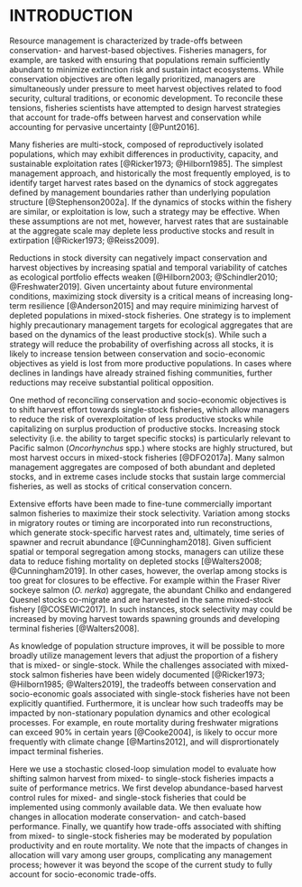 # INTRODUCTION

Resource management is characterized by trade-offs between conservation- and harvest-based objectives. Fisheries managers, for example, are tasked with ensuring that populations remain sufficiently abundant to minimize extinction risk and sustain intact ecosystems. While conservation objectives are often legally prioritized, managers are simultaneously under pressure to meet harvest objectives related to food security, cultural traditions, or economic development. To reconcile these tensions, fisheries scientists have attempted to design harvest strategies that account for trade-offs between harvest and conservation while accounting for pervasive uncertainty [@Punt2016].

Many fisheries are multi-stock, composed of reproductively isolated populations, which may exhibit differences in productivity, capacity, and sustainable exploitation rates [@Ricker1973; @Hilborn1985]. The simplest management approach, and historically the most frequently employed, is to identify target harvest rates based on the dynamics of stock aggregates defined by management boundaries rather than underlying population structure [@Stephenson2002a]. If the dynamics of stocks within the fishery are similar, or exploitation is low, such a strategy may be effective. When these assumptions are not met, however, harvest rates that are sustainable at the aggregate scale may deplete less productive stocks and result in extirpation [@Ricker1973; @Reiss2009]. 

Reductions in stock diversity can negatively impact conservation and harvest objectives by increasing spatial and temporal variability of catches as ecological portfolio effects weaken [@Hilborn2003; @Schindler2010; @Freshwater2019]. Given uncertainty about future environmental conditions, maximizing stock diversity is a critical means of increasing long-term resilience [@Anderson2015] and may require minimizing harvest of depleted populations in mixed-stock fisheries. One strategy is to implement highly precautionary management targets for ecological aggregates that are based on the dynamics of the least productive stock(s). While such a strategy will reduce the probability of overfishing across all stocks, it is likely to increase tension between conservation and socio-economic objectives as yield is lost from more productive populations. In cases where declines in landings have already strained fishing communities, further reductions may receive substantial political opposition.

One method of reconciling conservation and socio-economic objectives is to shift harvest effort towards single-stock fisheries, which allow managers to reduce the risk of overexploitation of less productive stocks while capitalizing on surplus production of productive stocks. Increasing stock selectivity (i.e. the ability to target specific stocks) is particularly relevant to Pacific salmon (*Oncorhynchus* spp.) where stocks are highly structured, but most harvest occurs in mixed-stock fisheries [@DFO2017a]. Many salmon management aggregates are composed of both abundant and depleted stocks, and in extreme cases include stocks that sustain large commercial fisheries, as well as stocks of critical conservation concern.  

Extensive efforts have been made to fine-tune commercially important salmon fisheries to maximize their stock selectivity. Variation among stocks in migratory routes or timing are incorporated into run reconstructions, which generate stock-specific harvest rates and, ultimately, time series of spawner and recruit abundance [@Cunningham2018]. Given sufficient spatial or temporal segregation among stocks, managers can utilize these data to reduce fishing mortality on depleted stocks [@Walters2008; @Cunningham2019]. In other cases, however, the overlap among stocks is too great for closures to be effective. For example within the Fraser River sockeye salmon (*O. nerka*) aggregate, the abundant Chilko and endangered Quesnel stocks co-migrate and are harvested in the same mixed-stock fishery [@COSEWIC2017]. In such instances, stock selectivity may could be increased by moving harvest towards spawning grounds and developing terminal fisheries [@Walters2008]. 

As knowledge of population structure improves, it will be possible to more broadly utilize management levers that adjust the proportion of a fishery that is mixed- or single-stock. While the challenges associated with mixed-stock salmon fisheries have been widely documented [@Ricker1973; @Hilborn1985; @Walters2019], the tradeoffs between conservation and socio-economic goals associated with single-stock fisheries have not been explicitly quantified. Furthermore, it is unclear how such tradeoffs may be impacted by non-stationary population dynamics and other ecological processes. For example, en route mortality during freshwater migrations can exceed 90% in certain years [@Cooke2004], is likely to occur more frequently with climate change [@Martins2012], and will disprortionately impact terminal fisheries. 

Here we use a stochastic closed-loop simulation model to evaluate how shifting salmon harvest from mixed- to single-stock fisheries impacts a suite of performance metrics. We first develop abundance-based harvest control rules for mixed- and single-stock fisheries that could be implemented using commonly available data. We then evaluate how changes in allocation moderate conservation- and catch-based performance. Finally, we quantify how trade-offs associated with shifting from mixed- to single-stock fisheries may be moderated by population productivity and en route mortality. We note that the impacts of changes in allocation will vary among user groups, complicating any management process; however it was beyond the scope of the current study to fully account for socio-economic trade-offs.
